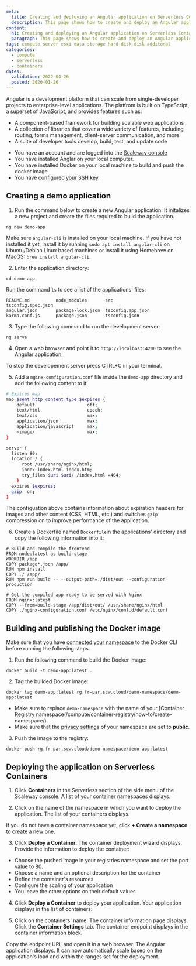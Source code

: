 ```yaml
---
meta:
  title: Creating and deploying an Angular application on Serverless Containers
  description: This page shows how to create and deploy an Angular application on Serverless Containers.
content:
  h1: Creating and deploying an Angular application on Serverless Containers
  paragraph: This page shows how to create and deploy an Angular application on Serverless Containers.
tags: compute server esxi data storage hard-disk disk additonal
categories:
  - compute
  - serverless
  - containers
dates:
  validation: 2022-04-26
  posted: 2020-01-26
---
```


Angular is a development platform that can scale from single-developer projects to enterprise-level applications. The platfrom is built on TypeScript, a superset of JavaScript, and provides features such as:
* A component-based framework for building scalable web applications
* A collection of libraries that cover a wide variety of features, including routing, forms management, client-server communication, and more
* A suite of developer tools develop, build, test, and update code

<Message type="requirement">

- You have an account and are logged into the [Scaleway console](https://console.scaleway.com)
- You have installed Anglar on your local computer. 
- You have installed Docker on your local machine to build and push the docker image
- You have [configured your SSH key](/console/my-project/how-to/create-ssh-key)

</Message> 

## Creating a demo application

1. Run the command below to create a new Angular application. It initalizes a new project and create the files required to build the application.
  ```
  ng new demo-app
  ```

  <Message type="important">

  Make sure `angular-cli` is installed on your local machine. If you have not installed it yet, install it by running `sudo apt install angular-cli` on Ubuntu/Debian Linux based machines or install it using Homebrew on MacOS: `brew install angular-cli`. 

  </Message>

2. Enter the application directory:
  ```
  cd demo-app
  ```
  Run the command `ls` to see a list of the applications' files: 
  ```
  README.md          node_modules       src                tsconfig.spec.json
  angular.json       package-lock.json  tsconfig.app.json
  karma.conf.js      package.json       tsconfig.json
  ```

3. Type the following command to run the development server: 
  ```
  ng serve
  ```

4. Open a web browser and point it to `http://localhost:4200` to see the Angular application: 
  <Lightbox src="scaleway-demo-app-running.webp" alt="" />

  To stop the developement server press CTRL+C in your terminal. 

5. Add a `nginx-configuration.conf` file inside the `demo-app` directory and add the following content to it:
  ```sh
  # Expires map
  map $sent_http_content_type $expires {
      default                    off;
      text/html                  epoch;
      text/css                   max;
      application/json           max;
      application/javascript     max;
      ~image/                    max;
  }

  server {
    listen 80;
    location / {
        root /usr/share/nginx/html;
        index index.html index.htm;
        try_files $uri $uri/ /index.html =404;
      }
    expires $expires;
    gzip  on;
  }
  ```

  The configuation above contains information about expiration headers for images and other content (CSS, HTML, etc.) and switches `gzip` compression on to improve performance of the application.

6. Create a Dockerfile named `Dockerfile`in the applications' directory and copy the following information into it:
  ```
  # Build and compile the frontend
  FROM node:latest as build-stage
  WORKDIR /app
  COPY package*.json /app/
  RUN npm install
  COPY ./ /app/
  RUN npm run build -- --output-path=./dist/out --configuration production

  # Get the compiled app ready to be served with Nginx
  FROM nginx:latest
  COPY --from=build-stage /app/dist/out/ /usr/share/nginx/html
  COPY ./nginx-configuration.conf /etc/nginx/conf.d/default.conf
  ```

## Building and publishing the Docker image

<Message type="important">

  Make sure that you have [connected your namespace](/compute/container-registry/how-to/connect-docker-cli/) to the Docker CLI before running the following steps.

</Message>

1. Run the following command to build the Docker image: 
  ```
  docker build -t demo-app:latest .
  ```

2. Tag the builded Docker image: 
  ```
  docker tag demo-app:latest rg.fr-par.scw.cloud/demo-namespace/demo-app:latest
  ```

  <Message type="tip">

  * Make sure to replace `demo-namespace` with the name of your [Container Registry namespace(/compute/container-registry/how-to/create-namespace/).
  * Make sure that the [privacy settings](/compute/container-registry/how-to/manage-image-privacy-settings/) of your namespace are set to **public**. 

3. Push the image to the registry: 
  ```
  docker push rg.fr-par.scw.cloud/demo-namespace/demo-app:latest
  ````

## Deploying the application on Serverless Containers

1. Click **Containers** in the Serverless section of the side menu of the Scaleway console. A list of your container namespaces displays. 

2. Click on the name of the namespace in which you want to deploy the application. The list of your containers displays.

<Message type="tip">
  
  If you do not have a container namespace yet, click **+ Create a namespace** to create a new one. 

</Message>

3. Click **Deploy a Container**. The container deployment wizard displays. Provide the information to deploy the container:
  - Choose the pushed image in your registries namespace and set the port value to 80. 
    <Lightbox src="scaleway-choose-container.webp" alt="" />
  - Choose a name and an optional description for the container
  - Define the container's resources
  - Configure the scaling of your application
  - You leave the other options on their default values

4. Click **Deploy a Container** to deploy your application. Your application displays in the list of containers: 
  <Lightbox src="scaleway-deployed-containers.webp" alt="" />


5. Click on the containers' name. The container information page displays. Click the **Container Settings** tab. The container endpoint displays in the container information block. 
  <Lightbox src="scaleway-container-endpoint.webp" alt="" />
  Copy the endpoint URL and open it in a web browser. The Angular application displays. It can now automatically scale based on the application's load and within the ranges set for the deployment. 

